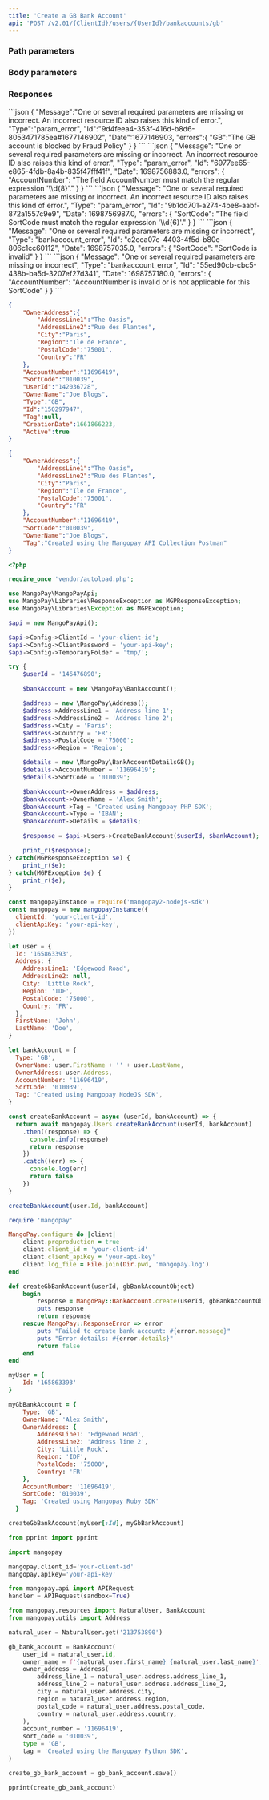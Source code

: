 ```yaml
---
title: 'Create a GB Bank Account'  
api: 'POST /v2.01/{ClientId}/users/{UserId}/bankaccounts/gb'  
---
```


  

### Path parameters  

<UserId1 />  

### Body parameters  

<OwnerAddress />  

<AccountNumber1 />  

<SortCode />  

<OwnerName />  

<Tag4 />  

### Responses  

<AccordionGroup>

<Accordion title="200">  

<OwnerAddressResponse />  

<AccountNumber1Response />  

<SortCodeResponse />  

<UserId1Response />  

<OwnerNameResponse />  

<Type5Response />  

<IdResponse />  

<Tag4Response />  

<CreationDateResponse />  

<ActiveResponse /></Accordion>

</AccordionGroup>
<AccordionGroup>

<Accordion title="400 - Blocked bank account">
```json
{
    "Message":"One or several required parameters are missing or incorrect. An incorrect resource ID also raises this kind of error.",
    "Type":"param_error",
    "Id":"9d4feea4-353f-416d-b8d6-8053471785ea#1677146902",
    "Date":1677146903,
    "errors":{
        "GB":"The GB account is blocked by Fraud Policy"
    }
}  
 ```  
</Accordion>

<Accordion title="400 - AccountNumber format not accepted">
```json
{
    "Message": "One or several required parameters are missing or incorrect. An incorrect resource ID also raises this kind of error.",
    "Type": "param_error",
    "Id": "6977ee65-e865-4fdb-8a4b-835f47fff41f",
    "Date": 1698756883.0,
    "errors": {
        "AccountNumber": "The field AccountNumber must match the regular expression '\\d{8}'."
    }
}  
 ```  
</Accordion>

<Accordion title="400 - SortCode format not accepted">
```json
{
    "Message": "One or several required parameters are missing or incorrect. An incorrect resource ID also raises this kind of error.",
    "Type": "param_error",
    "Id": "9b1dd701-a274-4be8-aabf-872a1557c9e9",
    "Date": 1698756987.0,
    "errors": {
        "SortCode": "The field SortCode must match the regular expression '\\d{6}'."
    }
}  
 ```  
</Accordion>

<Accordion title="400 - SortCode invalid">
```json
{
    "Message": "One or several required parameters are missing or incorrect",
    "Type": "bankaccount_error",
    "Id": "c2cea07c-4403-4f5d-b80e-806c1cc60112",
    "Date": 1698757035.0,
    "errors": {
        "SortCode": "SortCode is invalid"
    }
}  
 ```  
</Accordion>

<Accordion title="400 - AccountNumber and SortCode combination not valid">
```json
{
    "Message": "One or several required parameters are missing or incorrect",
    "Type": "bankaccount_error",
    "Id": "55ed90cb-cbc5-438b-ba5d-3207ef27d341",
    "Date": 1698757180.0,
    "errors": {
        "AccountNumber": "AccountNumber is invalid or is not applicable for this SortCode"
    }
}  
 ``` 
 </Accordion>

</AccordionGroup>  

<ResponseExample>  

```json 200  
{
    "OwnerAddress":{
        "AddressLine1":"The Oasis",
        "AddressLine2":"Rue des Plantes",
        "City":"Paris",
        "Region":"Ile de France",
        "PostalCode":"75001",
        "Country":"FR"
    },
    "AccountNumber":"11696419",
    "SortCode":"010039",
    "UserId":"142036728",
    "OwnerName":"Joe Blogs",
    "Type":"GB",
    "Id":"150297947",
    "Tag":null,
    "CreationDate":1661866223,
    "Active":true
}  
 ```  

</ResponseExample>  

<RequestExample>  
  
```json REST  
{
    "OwnerAddress":{
        "AddressLine1":"The Oasis",
        "AddressLine2":"Rue des Plantes",
        "City":"Paris",
        "Region":"Ile de France",
        "PostalCode":"75001",
        "Country":"FR"
    },
    "AccountNumber":"11696419",
    "SortCode":"010039",
    "OwnerName":"Joe Blogs",
    "Tag":"Created using the Mangopay API Collection Postman"
}
```  

  
```php PHP  
<?php 

require_once 'vendor/autoload.php';

use MangoPay\MangoPayApi;
use MangoPay\Libraries\ResponseException as MGPResponseException;
use MangoPay\Libraries\Exception as MGPException;

$api = new MangoPayApi();

$api->Config->ClientId = 'your-client-id';
$api->Config->ClientPassword = 'your-api-key';
$api->Config->TemporaryFolder = 'tmp/';

try {
    $userId = '146476890';

    $bankAccount = new \MangoPay\BankAccount();

    $address = new \MangoPay\Address();
    $address->AddressLine1 = 'Address line 1';
    $address->AddressLine2 = 'Address line 2';
    $address->City = 'Paris';
    $address->Country = 'FR';
    $address->PostalCode = '75000';
    $address->Region = 'Region';

    $details = new \MangoPay\BankAccountDetailsGB();
    $details->AccountNumber = '11696419';
    $details->SortCode = '010039';

    $bankAccount->OwnerAddress = $address;
    $bankAccount->OwnerName = 'Alex Smith';
    $bankAccount->Tag = 'Created using Mangopay PHP SDK';
    $bankAccount->Type = 'IBAN';
    $bankAccount->Details = $details;

    $response = $api->Users->CreateBankAccount($userId, $bankAccount);

    print_r($response);
} catch(MGPResponseException $e) {
    print_r($e);
} catch(MGPException $e) {
    print_r($e);
}  
```  

  
```javascript NodeJS  
const mangopayInstance = require('mangopay2-nodejs-sdk')
const mangopay = new mangopayInstance({
  clientId: 'your-client-id',
  clientApiKey: 'your-api-key',
})

let user = {
  Id: '165863393',
  Address: {
    AddressLine1: 'Edgewood Road',
    AddressLine2: null,
    City: 'Little Rock',
    Region: 'IDF',
    PostalCode: '75000',
    Country: 'FR',
  },
  FirstName: 'John',
  LastName: 'Doe',
}

let bankAccount = {
  Type: 'GB',
  OwnerName: user.FirstName + '' + user.LastName,
  OwnerAddress: user.Address,
  AccountNumber: '11696419',
  SortCode: '010039',
  Tag: 'Created using Mangopay NodeJS SDK',
}

const createBankAccount = async (userId, bankAccount) => {
  return await mangopay.Users.createBankAccount(userId, bankAccount)
    .then((response) => {
      console.info(response)
      return response
    })
    .catch((err) => {
      console.log(err)
      return false
    })
}

createBankAccount(user.Id, bankAccount)  
```  

  
```ruby Ruby  
require 'mangopay'

MangoPay.configure do |client|
    client.preproduction = true
    client.client_id = 'your-client-id'
    client.client_apiKey = 'your-api-key'
    client.log_file = File.join(Dir.pwd, 'mangopay.log')
end

def createGbBankAccount(userId, gbBankAccountObject)
    begin
        response = MangoPay::BankAccount.create(userId, gbBankAccountObject)
        puts response
        return response
    rescue MangoPay::ResponseError => error
        puts "Failed to create bank account: #{error.message}"
        puts "Error details: #{error.details}"
        return false
    end
end

myUser = {
    Id: '165863393'
}

myGbBankAccount = {
    Type: 'GB',
    OwnerName: 'Alex Smith',
    OwnerAddress: {
        AddressLine1: 'Edgewood Road',
        AddressLine2: 'Address line 2',
        City: 'Little Rock',
        Region: 'IDF',
        PostalCode: '75000',
        Country: 'FR'
    },
    AccountNumber: '11696419',
    SortCode: '010039',
    Tag: 'Created using Mangopay Ruby SDK'
  }

createGbBankAccount(myUser[:Id], myGbBankAccount)  
```  

  
```python Python  
from pprint import pprint

import mangopay

mangopay.client_id='your-client-id'
mangopay.apikey='your-api-key'

from mangopay.api import APIRequest
handler = APIRequest(sandbox=True)

from mangopay.resources import NaturalUser, BankAccount
from mangopay.utils import Address

natural_user = NaturalUser.get('213753890')

gb_bank_account = BankAccount(
    user_id = natural_user.id,
    owner_name = f'{natural_user.first_name} {natural_user.last_name}',
    owner_address = Address(
        address_line_1 = natural_user.address.address_line_1,
        address_line_2 = natural_user.address.address_line_2,
        city = natural_user.address.city,
        region = natural_user.address.region,
        postal_code = natural_user.address.postal_code,
        country = natural_user.address.country,
    ),
    account_number = '11696419',
    sort_code = '010039',
    type = 'GB',
    tag = 'Created using the Mangopay Python SDK',
)

create_gb_bank_account = gb_bank_account.save()

pprint(create_gb_bank_account)  
```  

  
</RequestExample>